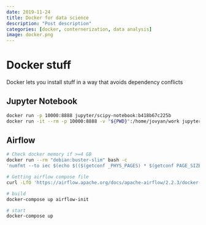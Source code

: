 ```yaml
---
date: 2019-11-24
title: Docker for data science
description: "Post description"
categories: [docker, conternerization, data analysis]
image: docker.png
---
```


# Docker stuff

Docker lets you install stuff in a way that avoids dependency conflicts

## Jupyter Notebook

```bash
docker run -p 10000:8888 jupyter/scipy-notebook:b418b67c225b
docker run -it --rm -p 10000:8888 -v "${PWD}":/home/jovyan/work jupyter/datascience-notebook:b418b67c225b
```

## Airflow

```bash

# Check docker memory if >=4 GB
docker run --rm "debian:buster-slim" bash -c 
'numfmt --to iec $(echo $(($(getconf _PHYS_PAGES) * $(getconf PAGE_SIZE))))'

# Getting airflow compose file
curl -LfO 'https://airflow.apache.org/docs/apache-airflow/2.2.3/docker-compose.yaml'

# build
docker-compose up airflow-init

# start
docker-compose up
```
